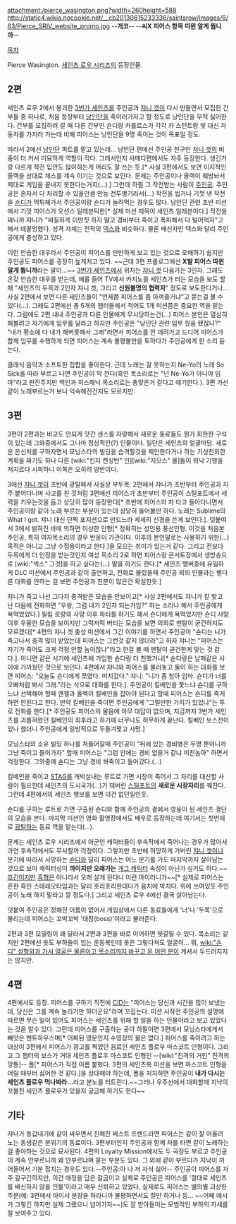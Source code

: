 attachment:/pierce_wasington.png?width=260height=588
http://static4.wikia.nocookie.net/__cb20130615233336/saintsrow/images/6/63/Pierce_SRIV_website_promo.jpg
--'''개코'''--
--'''씨X 피어스 항목 따윈 알게 뭡니까'''--

[[목차]]

Pierce Wasington. [[세인츠 로우 시리즈]]의 등장인물.

== 2편 ==
세인츠 로우 2에서 붕괴한 [[3번가 세인츠]]를 주인공과 [[쟈니 겟]]이 다시 만들면서 모집한 간부들 중 하나로, 처음 등장부터 [[낭인단]]을 죽이러가자고 할 정도로 낭인단을 무척 싫어한다. 간부를 모집하러 갈 때 다른 간부인 숀디랑 카를로스가 각각 카 스턴트랑 빚 대신 자동차를 가지러 가는데 비해 피어스는 낭인단을 9명 죽이는 것이 목표일 정도.

따라서 2에선 [[낭인단]] 파트를 맡고 있는데... 낭인단 편에선 주인공 친구인 [[쟈니 겟]]의 비중이 더 커서 미묘하게 역할이 적다. 그래서인지 사메디편에서도 자주 등장한다. 생긴거랑 다르게 작전 입안도 많이하는게 머리도 잘 쓰는 듯.[* 사실 3편에서도 보면 이지적인 올렉을 상대로 체스를 계속 이기는 것으로 보인다. 문제는 주인공이나 올렉이 훼방놔서 제대로 게임을 끝내지 못한다는거지(...).] 그런데 하필 그 작전받는 사람이 [[주인공(세인츠 로우 시리즈)|주인공]]. 주인공은 혼자서 다 처리할 수 있을만큼 만능 전투병기라서(...) 작전을 씹거나 기껏 낸 작전을 [[숀디]]가 먹튀해가서 주인공이랑 숀디가 놀려먹는 경우도 많다. 낭인단 관련 초반 미션에서 기껏 피어스가 오션스 일레븐틱한[* 실제 미션 제목이 세인츠 일레븐이다.] 작전을 짜니까 쟈니가 "찌질하게 이딴짓 하지 말고 경비부터 죽이고 폭파해서 다 털어먹자"고 해서 데꿀멍했다. 성격 자체는 전작의 [[덱스]]와 비슷하다. 물론 배신자인 덱스와 달리 주인공에게 충성하고 있다.

이런 안습한 대우라서 주인공이 피어스를 만만하게 보고 있는 것으로 오해하기 쉽지만 주인공도 피어스를 굉장히 높게치고 있다. ~~근데 3편 프롤로그에선 '''X발 피어스 따윈 알게 뭡니까'''라는 말이...~~ [[3번가 세인츠]]에서 위치는 [[쟈니 겟]] 다음가는 3인자. 그래도 온갖 안습한 대우를 받는데, 예를 들어 TV에서 카지노를 세인츠가 터는 모습을 보도 할때 "세인츠의 두목과 2인자 쟈니 겟, 그리고 '''신원불명의 협력자'''" 정도로 보도한다거나...사실 2편에서 보면 다른 세인츠들이 "언제쯤 피어스를 좀 아껴줄거냐"고 묻는걸 볼 수 있다(...). 그래도 2편에선 총 5개의 챕터들에서 적어도 1개 미션쯤은 중요한 역을 맡는다. 그럼에도 2편 내내 주인공과 다른 인물에게 무시당하는건(...) 피어스 본인은 열심히 해볼려고 자기에게 임무를 달라고 하지만 주인공은 "낭인단 관련 임무 줬음 됐잖니?" "내가 평소에 다 내가 해버릇해서 그래"라면서 피어스를 안 데려가고 드디어 피어스가 함께 임무를 수행하게 되면 피어스는 계속 불평불만을 토하다가 주인공에게 한 소리 듣는다.

클래식 음악과 소프트한 힙합을 좋아한다. 근데 노래는 잘 못하는지 Ne-Yo의 노래 So Sick을 따라 부르고 나면 주인공이 막 깐다(흑인 목소리로는 "넌 Ne-Yo가 아니야 임마"라고 핀잔주지만 백인과 히스패닉 목소리로는 총맞은거 같다고 얘기한다.). 3편 가선 같이 노래부르는거 보니 익숙해진건지도 모르지만.

== 3편 ==
3편이 2편과는 비교도 안되게 맛간 센스를 자랑해서 새로운 동료들도 뭔가 희한한 구석이 있는데 그와중에서도 그나마 정상적인(?) 인물이다. 일단은 세인츠의 얼굴마담. 새로운 은신처를 구하자면서 모닝스타의 빌딩을 습격할것을 제안한다거나 하는 기상천외한 계획을 짜기도 하나 다른 [wiki:"킨지 켄싱턴" 인][wiki:"지모스" 물]들이 워낙 기행을 저지르다 시피하니 이쪽은 오히려 양반이다.

3에선 [[쟈니 겟]]이 초반에 광탈해서 사실상 부두목. 2편에서 쟈니가 초반부터 주인공과 자주 붙어다니며 사고를 친 것처럼 3편에선 피어스가 초반부터 주인공이 스틸포트에서 세력을 키우는것을 돕고 상당히 많이 등장한다[* 초반에 피어스와 차 타고 돌아다니면서 주인공이랑 같이 노래 부르는 부분이 있는데 상당히 들어볼만 하다. 노래는 Sublime의 What I got. 쟈니 대신 단짝 포지션으로 만드느라 세세히 신경을 쓴게 보인다.]. 덧붙여서 3에서 밝혀진 바에 의하면 이상한 인형[* 정확히는 성인용 풍선인형. 이것을 처음본 주인공, 특히 여자목소리의 경우 반응이 가관이다. 이후의 본인말로는 사용하기 위한(...) 목적은 아니고 그냥 수집용이라고 한다.]을 모으는 취미가 있는거 같다. 그리고 전보다 두목에게 더 인정을 받는것인지 여성 목소리 2로 하면 피어스랑 콘서트장에서 생방송으로 [wiki:"섹스" 그것]을 하고 싶다는(...) 말을 하기도 한다.[* 세인츠 멤버중에 유일하게 DLC 미션에서 주인공과 같이 출연하고, 전화로 불렀을때 주인공 외의 인물과는 별다른 대화를 안하는 걸 보면 주인공과 친분이 많은건 확실한듯.]

쟈니가 죽고 나선 그다지 충격받은 모습을 안보이고[* 사실 2편에서도 쟈니가 칼 맞고 난 다음에 전화하면 "우왕, 그럼 내가 2인자 되는거임?" 하는 소리나 해서 주인공에게 욕먹었었다.] 필립 로랑의 사망 이후 파티를 하기도 해서 숀디에게 욕먹었지만 숀디 사망 이후 우울한 모습을 보이지만 그럭저럭 버티는 모습을 보면 의외로 멘탈이 굳건하지도 모르겠다[* 4편의 쟈니 겟 충성 미션에서 그간 이야기를 하면서 주인공이 "숀디는 니가 죽고나서 충격 많이 받았는데 피어스는 그런것 같지 않더라"고 하자 쟈니는 "피어스는 자기가 죽어도 크게 걱정 안할 놈이잖냐"라고 한걸 볼 때 멘탈이 굳건한게 맞는 것 같다.]. 아니면 같은 시기에 세인츠에 가입한 숀디랑 더 친했거나[* 숀디랑은 남매같은 사이에 가까웠던 것으로 보인다. 4편에서 쟈니와 피어스를 불러놓고 둘이 하는 대화를 보면 피어스: "오늘도 숀디에게 쪼였다. 미치겄다." 쟈니: "니가 좀 참아 임마. 숀디가 너를 오빠처럼 봐서 그래."라는 식으로 대화를 한다.]. 주인공이 킬베인을 쫓느냐 숀디를 구하느냐 선택해야 할때 엔젤과 올렉이 킬베인을 잡아야 된다고 할때 피어스는 숀디를 죽게 하면 안된다고 한다. 만약 킬베인을 죽이면 주인공에게 "그럴만한 가치가 있었냐"는 투로 전화를 한다.[* 주인공도 피어스의 물음에 아무 대답이 없으며, 지금까지 3번가 세인츠를 괴롭혀왔던 킬베인의 최후라고 하기에 너무나도 허무하게 끝난다. 킬베인 보스전이 있나 했더니 주인공에게 일방적으로 두들겨맞고 사망.]

모닝스타의 소유 빌딩 하나를 쳐들어갈때 주인공이 "뒤에 있는 경비병은 두명 뿐이니까 그냥 죽이고 들어가자" 할때 피어스는 "그럼 안에는 경비 없을거 같냐 미친놈아" 하면서 걱정한다. 그와중에 숀디는 그냥 경비 쏴죽이고 들어갔다.(...)

킬베인을 죽이고 [[STAG]]를 개박살내는 루트로 가면 시장이 죽어서 그 자리를 대신할 사람이 필요한데 세인츠의 도시국가(...)가 돼버린 [[스틸포트]]의 '''새로운 시장자리'''를 꿰찬다. 그런데 4편에서의 세인츠 행보를 보면 이건 없던일인듯.

숀디를 구하는 루트로 가면 구출된 숀디와 함께 주인공의 곁에서 영웅이 된 세인츠 갱단의 모습을 본다. 마지막 미션인 영화 촬영장에서도 배우로 등장하는데 여기서는 첫번재로 [[광탈]]하는 동료 역을 맡는다(...).

문제는 세인츠 로우 시리즈에서 아군인 캐릭터들이 후속작에서 죽어나는 경우가 많아서 과연 후속작에서도 무사할까 걱정이다. 그렇지만 초반에 허망하게 가버린 [[쟈니 겟]]이나 분기에 따라서 사망하는 [[숀디]]와 달리 피어스는 어느 분기를 가도 마지막까지 살아남는 것으로 보아 캐릭터성이 '''까이지만 오래가는''' [[개그 캐릭터]] 속성이 아닌가 싶기도 하다.~~[[흐긴]]이지만 [[흑형]]은 아니라서 오래 살게 된다니 이런 아이러니가~~[* 실제로 피어스는 흔한 흑인 스테레오타입과는 달리 호리호리한데다가 음치에 박치다. 위에 쓰여있듯 주인공이 노래 하지 말라고 깔 정도다.] 그리고 세인츠 로우 4에선 결국 살아남는다.

덧붙여 주인공은 정해진 이름이 없어서 게임상에서 다른 동료들에게 '너'나 '두목'으로 불리는데 피어스는 꼬박꼬박 '대장(boss)'이라고 불러준다.

2편과 3편 모델링이 꽤 달라서 2편과 3편을 바로 이어하면 헷갈릴 수 있다. 목소리는 같지만 2편에선 옷도 부하들이 입는 운동복인데 옷은 그렇다쳐도 얼굴이... 뭐, [[wiki:"숀디" 성형외과 가서 얼굴은 물론이고 목소리까지 바꾸고 온 어떤 분]]이 계셔서 두드러지지는 않지만.

== 4편 ==
4편에서도 등장. 피어스를 구하기 직전에 [[CID]]는 "피어스는 당신과 시간을 많이 보냈는데, 당신은 그를 계속 놀리기만 하더군요"라며 꼬집는다. 미션 시작전 주인공의 설명에 따르면 무슨 일이 있어도 피어스는 세인츠를 위해 할 일을 하는 인물이라고 보고 있었다는 것을 알수 있다. 그런데 피어스를 구출하는 곳이 하필이면 3편에서 모닝스타에게서 빼앗은 펜트하우스며[* 어찌된 영문인지 수영장의 물은 없다.] 피어스를 죽이려고 하는 대상이 3편에서 피어스가 광고를 찍었던 음료인 세인츠 플로우 마스코트 인형이다. 그리고 그 챕터의 보스가 거대 세인츠 플로우 마스코트 인형인 --[wiki:"진격의 거인" 진격의 깡통]-- 폴[* 피어스가 직접 이름 붙혔다. 3편의 세인츠북 미션을 보면 마스코트 인형을 어릴 때부터 싫어한 것 같다.]을 상대해야 하는데, 폴을 처치하면 주인공이 '''내가 다시는 세인츠 플로우 먹나봐라...'''라고 분노를 터트린다.~~그러나 우주선에서 대화할때 지냑이 꼬불친 세인츠 플로우가 있을지 궁금해 하기도 한다~~ 

== 기타 ==
쟈니가 동갑내기에 같이 싸우면서 친해진 베스트 프렌드라면 피어스는 같이 잘 어울려 노는 동생같은 분위기의 동료이다. 3편부터인지 주인공과 함께 차를 타면 같이 노래하는걸 좋아하는 것으로 묘사된다. 4편의 Loyalty Mission에서도 두 곡정도 부르고 주인공이 계속 안부르니까 왜 안부르냐며 묻는 부분도 있다. 그 외에 같이 부르다가 지냑이 끼어들어서 기분 잡치는 경우도 있다.--주인공:아 나 저 자식 싫어-- 주인공이 피어스를 자주 갈구긴하지만, 이건 애정을 담은 갈굼이고 실제로 주인공은 피어스를 '절대로 세인츠를 배신하지 않을 인물'이라고 매우 신뢰하고 있었다. 실제로도 피어스는 별의별 괴상한 주문(예: 3편에서 아이샤 분장을 하라니까 불평하면서도 잘만 하거나 등... ~~어째 예시가 그렇긴 하지만 실제 그랬으니 넘어가자~~)도 잘 받아들이는 모범적인 부하의 자세를 잘 보여주고 있다.
